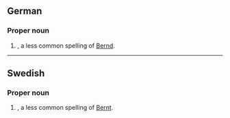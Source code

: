 ==German==

===Proper noun===
{{head|de|proper noun}}

# {{given name|male|lang=de}}, a less common spelling of [[Bernd]].

----

==Swedish==

===Proper noun===
{{sv-proper noun|c}}

# {{given name|male|lang=sv}}, a less common spelling of [[Bernt]].